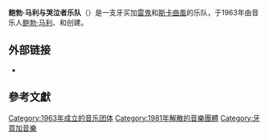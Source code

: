 {{multiple issues|
{{expand|time=2014-12-28T11:55:55+00:00}}
{{unreferenced|time=2014-12-28T11:55:55+00:00}}
}}
{{Infobox musical artist <!-- See Wikipedia:WikiProject_Musicians -->
| name                = {{lang|en|Bob Marley and the Wailers}}
| image               = Bob-marley-wailers-crystal-palace.jpg
| alt                 =
| caption             = 乐队于1980年在伦敦演唱。
| background          = group_or_band
| alias               = The Teenagers, The Wailing Rudeboys, The Wailing Wailers, The Wailers
| origin              = [[牙买加|牙买加]][[京斯敦|京斯敦]]
| genre               = [[雷鬼|雷鬼]]、[[斯卡曲風|斯卡曲風]]、[[rocksteady|rocksteady]]、[[节奏布鲁斯|节奏布鲁斯]]
| years_active        = 1963–1981
| label               = [[Studio_One_(record_label)|Studio One]], Wail'n Soul'm, [[Tuff_Gong|Tuff Gong]], [[Beverley's|Beverley's]], [[Upsetter_Records|Upsetter]], [[Island_Records|Island]]
| associated_acts     = [[The_Upsetters|The Upsetters]], [[I_Threes|I Threes]], [[Word,_Sound_and_Power|Word, Sound and Power]], [[The_Wailers_Band|The Wailers Band]], [[The_Original_Wailers|The Original Wailers]]
| url                 = {{URL|http://www.bobmarley.com/}}
| past_members        = [[鲍勃·马利|鲍勃·马利]] <br>[[Peter_Tosh|Peter Tosh]] <br>[[Bunny_Wailer|Bunny Wailer]] <br>[[Junior_Braithwaite|Junior Braithwaite]] <br>[[Cherry_Smith|Cherry Smith]] <br>[[Beverley_Kelso|Beverley Kelso]] <br>[[Constantine_Walker|Constantine Walker]] <br>[[Aston_Barrett|Aston Barrett]] <br>[[Carlton_Barrett|Carlton Barrett]] <br>[[Earl_Lindo|Earl Lindo]] <br>[[Tyrone_Downie|Tyrone Downie]] <br>[[Rita_Marley|Rita Marley]] <br>[[Marcia_Griffiths|Marcia Griffiths]] <br>[[Judy_Mowatt|Judy Mowatt]] <br>[[Al_Anderson_(The_Wailers)|Al Anderson]] <br>[[Alvin_Patterson|Alvin Patterson]] <br />[[Earl_"Chinna"_Smith|Earl "Chinna" Smith]] <br>[[Donald_Kinsey|Donald Kinsey]] <br>[[Junior_Marvin|Junior Marvin]]
}}

'''鲍勃·马利与哭泣者乐队'''（{{lang-en|'''Bob Marley and the Wailers'''}}）是一支牙买加[[雷鬼|雷鬼]]和[[斯卡曲風|斯卡曲風]]的乐队，于1963年由音乐人[[鲍勃·马利|鲍勃·马利]]、{{link-en|彼得·托什|Peter Tosh}}和{{link-en|邦尼·维勒|Bunny Wailer}}创建。

== 外部链接 ==
{{wikiquotelang|en|Bob Marley}}
* {{Official website|http://www.bobmarley.com/}}

==參考文獻==
{{reflist}}

{{normdaten}}
{{DEFAULTSORT:Marley and The Wailers, Bob}}
{{band-stub}}
[[Category:1963年成立的音乐团体|Category:1963年成立的音乐团体]]
[[Category:1981年解散的音樂團體|Category:1981年解散的音樂團體]]
[[Category:牙買加音樂|Category:牙買加音樂]]